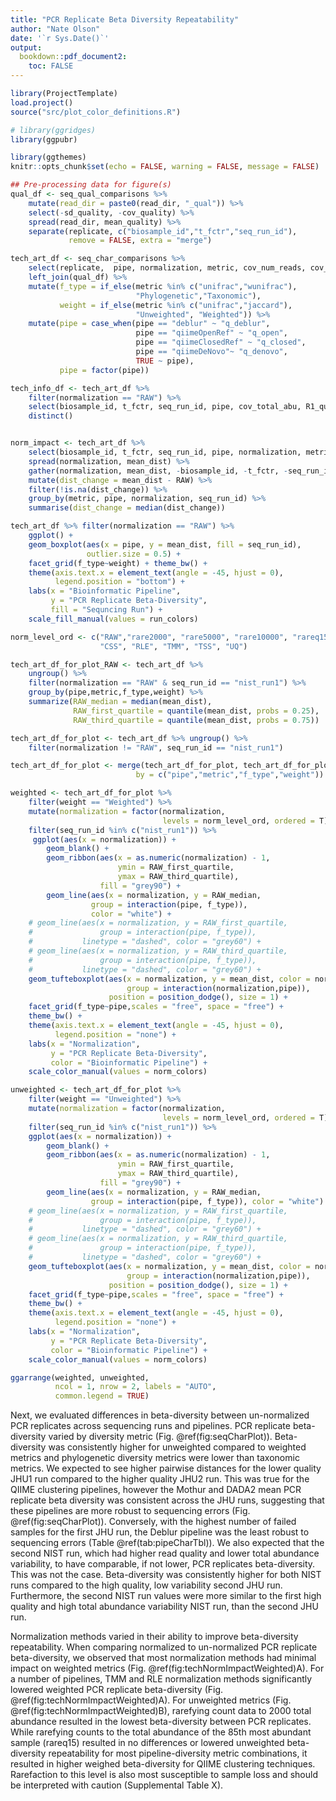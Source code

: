 ```yaml
---
title: "PCR Replicate Beta Diversity Repeatability"
author: "Nate Olson"
date: '`r Sys.Date()`'
output:
  bookdown::pdf_document2:
    toc: FALSE
---
```


<!-- differences between beta diversity metrics  -->

```r
library(ProjectTemplate)
load.project()
source("src/plot_color_definitions.R")

# library(ggridges)
library(ggpubr)

library(ggthemes)
knitr::opts_chunk$set(echo = FALSE, warning = FALSE, message = FALSE)
```

```r
## Pre-processing data for figure(s)
qual_df <- seq_qual_comparisons %>%
    mutate(read_dir = paste0(read_dir, "_qual")) %>%
    select(-sd_quality, -cov_quality) %>%
    spread(read_dir, mean_quality) %>%
    separate(replicate, c("biosample_id","t_fctr","seq_run_id"),
             remove = FALSE, extra = "merge")

tech_art_df <- seq_char_comparisons %>%
    select(replicate,  pipe, normalization, metric, cov_num_reads, cov_total_abu) %>%
    left_join(qual_df) %>%
    mutate(f_type = if_else(metric %in% c("unifrac","wunifrac"),
                            "Phylogenetic","Taxonomic"),
           weight = if_else(metric %in% c("unifrac","jaccard"),
                            "Unweighted", "Weighted")) %>%
    mutate(pipe = case_when(pipe == "deblur" ~ "q_deblur",
                            pipe == "qiimeOpenRef" ~ "q_open",
                            pipe == "qiimeClosedRef" ~ "q_closed",
                            pipe == "qiimeDeNovo"~ "q_denovo",
                            TRUE ~ pipe),
           pipe = factor(pipe))

tech_info_df <- tech_art_df %>%
    filter(normalization == "RAW") %>%
    select(biosample_id, t_fctr, seq_run_id, pipe, cov_total_abu, R1_qual, R2_qual) %>%
    distinct()


norm_impact <- tech_art_df %>%
    select(biosample_id, t_fctr, seq_run_id, pipe, normalization, metric, mean_dist) %>%
    spread(normalization, mean_dist) %>%
    gather(normalization, mean_dist, -biosample_id, -t_fctr, -seq_run_id, -pipe, -metric, -RAW) %>%
    mutate(dist_change = mean_dist - RAW) %>%
    filter(!is.na(dist_change)) %>%
    group_by(metric, pipe, normalization, seq_run_id) %>%
    summarise(dist_change = median(dist_change))

```

```r
tech_art_df %>% filter(normalization == "RAW") %>%
    ggplot() +
    geom_boxplot(aes(x = pipe, y = mean_dist, fill = seq_run_id),
                 outlier.size = 0.5) +
    facet_grid(f_type~weight) + theme_bw() +
    theme(axis.text.x = element_text(angle = -45, hjust = 0),
          legend.position = "bottom") +
    labs(x = "Bioinformatic Pipeline",
         y = "PCR Replicate Beta-Diversity",
         fill = "Sequncing Run") +
    scale_fill_manual(values = run_colors)
```

```r
norm_level_ord <- c("RAW","rare2000", "rare5000", "rare10000", "rareq15",
                    "CSS", "RLE", "TMM", "TSS", "UQ")

tech_art_df_for_plot_RAW <- tech_art_df %>%
    ungroup() %>%
    filter(normalization == "RAW" & seq_run_id == "nist_run1") %>%
    group_by(pipe,metric,f_type,weight) %>%
    summarize(RAW_median = median(mean_dist),
              RAW_first_quartile = quantile(mean_dist, probs = 0.25),
              RAW_third_quartile = quantile(mean_dist, probs = 0.75))

tech_art_df_for_plot <- tech_art_df %>% ungroup() %>%
    filter(normalization != "RAW", seq_run_id == "nist_run1")

tech_art_df_for_plot <- merge(tech_art_df_for_plot, tech_art_df_for_plot_RAW,
                            by = c("pipe","metric","f_type","weight"))

weighted <- tech_art_df_for_plot %>%
    filter(weight == "Weighted") %>%
    mutate(normalization = factor(normalization,
                                  levels = norm_level_ord, ordered = T)) %>%
    filter(seq_run_id %in% c("nist_run1")) %>%
     ggplot(aes(x = normalization)) +
        geom_blank() +
        geom_ribbon(aes(x = as.numeric(normalization) - 1,
                        ymin = RAW_first_quartile,
                        ymax = RAW_third_quartile),
                    fill = "grey90") +
        geom_line(aes(x = normalization, y = RAW_median,
                  group = interaction(pipe, f_type)),
                  color = "white") +
    # geom_line(aes(x = normalization, y = RAW_first_quartile,
    #               group = interaction(pipe, f_type)),
    #           linetype = "dashed", color = "grey60") +
    # geom_line(aes(x = normalization, y = RAW_third_quartile,
    #               group = interaction(pipe, f_type)),
    #           linetype = "dashed", color = "grey60") +
    geom_tufteboxplot(aes(x = normalization, y = mean_dist, color = normalization,
                          group = interaction(normalization,pipe)),
                      position = position_dodge(), size = 1) +
    facet_grid(f_type~pipe,scales = "free", space = "free") +
    theme_bw() +
    theme(axis.text.x = element_text(angle = -45, hjust = 0),
          legend.position = "none") +
    labs(x = "Normalization",
         y = "PCR Replicate Beta-Diversity",
         color = "Bioinformatic Pipeline") +
    scale_color_manual(values = norm_colors)

unweighted <- tech_art_df_for_plot %>%
    filter(weight == "Unweighted") %>%
    mutate(normalization = factor(normalization,
                                  levels = norm_level_ord, ordered = T)) %>%
    filter(seq_run_id %in% c("nist_run1")) %>%
    ggplot(aes(x = normalization)) +
        geom_blank() +
        geom_ribbon(aes(x = as.numeric(normalization) - 1,
                        ymin = RAW_first_quartile,
                        ymax = RAW_third_quartile),
                    fill = "grey90") +
        geom_line(aes(x = normalization, y = RAW_median,
                  group = interaction(pipe, f_type)), color = "white") +
    # geom_line(aes(x = normalization, y = RAW_first_quartile,
    #               group = interaction(pipe, f_type)),
    #           linetype = "dashed", color = "grey60") +
    # geom_line(aes(x = normalization, y = RAW_third_quartile,
    #               group = interaction(pipe, f_type)),
    #           linetype = "dashed", color = "grey60") +
    geom_tufteboxplot(aes(x = normalization, y = mean_dist, color = normalization, shape = metric,
                          group = interaction(normalization,pipe)),
                      position = position_dodge(), size = 1) +
    facet_grid(f_type~pipe,scales = "free", space = "free") +
    theme_bw() +
    theme(axis.text.x = element_text(angle = -45, hjust = 0),
          legend.position = "none") +
    labs(x = "Normalization",
         y = "PCR Replicate Beta-Diversity",
         color = "Bioinformatic Pipeline") +
    scale_color_manual(values = norm_colors)

ggarrange(weighted, unweighted,
          ncol = 1, nrow = 2, labels = "AUTO",
          common.legend = TRUE)
```


Next, we evaluated differences in beta-diversity between un-normalized PCR replicates across sequencing runs and pipelines.
PCR replicate beta-diversity varied by diversity metric (Fig. \@ref(fig:seqCharPlot)).
Beta-diversity was consistently higher for unweighted compared to weighted metrics and phylogenetic diversity metrics were lower than taxonomic metrics.
We expected to see higher pairwise distances for the lower quality JHU1 run compared to the higher quality JHU2 run.
This was true for the QIIME clustering pipelines, however the Mothur and DADA2 mean PCR replicate beta diversity was consistent across the JHU runs, suggesting that these pipelines are more robust to sequencing errors (Fig. \@ref(fig:seqCharPlot)).
Conversely, with the highest number of failed samples for the first JHU run, the Deblur pipeline was the least robust to sequencing errors (Table \@ref(tab:pipeCharTbl)).
We also expected that the second NIST run, which had higher read quality and lower total abundance variability, to have comparable, if not lower, PCR replicates beta-diversity. This was not the case.  Beta-diversity was consistently higher for both NIST runs compared to the high quality, low variability second JHU run. Furthermore, the second NIST run values were more similar to the first high quality and high total abundance variability NIST run, than the second JHU run.


Normalization methods varied in their ability to improve beta-diversity repeatability.
When comparing normalized to un-normalized PCR replicate beta-diversity, we observed that most normalization methods had minimal impact on weighted metrics (Fig. \@ref(fig:techNormImpactWeighted)A).
For a number of pipelines, TMM and RLE normalization methods significantly lowered weighted PCR replicate beta-diversity (Fig. \@ref(fig:techNormImpactWeighted)A).
For unweighted metrics (Fig. \@ref(fig:techNormImpactWeighted)B), rarefying count data to 2000 total abundance resulted in the lowest beta-diversity between PCR replicates.
While rarefying counts to the total abundance of the 85th most abundant sample (rareq15) resulted in no differences or lowered unweighted beta-diversity repeatability for most pipeline-diversity metric combinations, it resulted in higher weighed beta-diversity for QIIME clustering techniques.
Rarefaction to this level is also most susceptible to sample loss and should be interpreted with caution (Supplemental Table X).


<!-- For discussion
However, the beta diversity was consistently higher for both the NIST runs than the second JHU run and the second NIST run values were closer to the first NIST run than the second JHU run.
    * Potentially due to higher R2 seq quality…
    * Unaccounted for lab effect????
The beta diversity between PCR replicates also varied by diversity metric.
Beta diversity was consistently higher for unweighted compared to weighted metrics.
  * presence - absence
  * Spurious features greater impact on presence absence
  * Unweighted diversity metrics provide information about the low abundant community members.
    - Need presence-absence metrics that are robust to spurious features
-->
